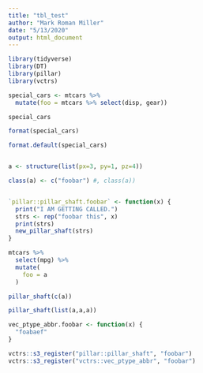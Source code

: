 ```yaml
---
title: "tbl_test"
author: "Mark Roman Miller"
date: "5/13/2020"
output: html_document
---
```


```r
library(tidyverse)
library(DT)
library(pillar)
library(vctrs)

special_cars <- mtcars %>%
  mutate(foo = mtcars %>% select(disp, gear))

special_cars 

format(special_cars)

format.default(special_cars)


a <- structure(list(px=3, py=1, pz=4))

class(a) <- c("foobar") #, class(a))


`pillar::pillar_shaft.foobar` <- function(x) {
  print("I AM GETTING CALLED.")
  strs <- rep("foobar this", x)
  print(strs)
  new_pillar_shaft(strs)
}

mtcars %>%
  select(mpg) %>%
  mutate(
    foo = a
  )

pillar_shaft(c(a))

pillar_shaft(list(a,a,a))

vec_ptype_abbr.foobar <- function(x) {
  "foabaef"
}

vctrs::s3_register("pillar::pillar_shaft", "foobar")
vctrs::s3_register("vctrs::vec_ptype_abbr", "foobar")




```









